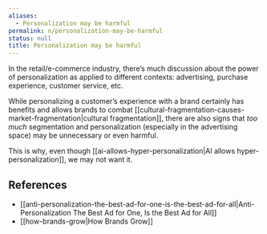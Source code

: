 ```yaml
---
aliases:
  - Personalization may be harmful
permalink: n/personalization-may-be-harmful
status: null
title: Personalization may be harmful
---
```

In the retail/e-commerce industry, there’s much discussion about the power of personalization as applied to different contexts: advertising, purchase experience, customer service, etc.

While personalizing a customer’s experience with a brand certainly has benefits and allows brands to combat [[cultural-fragmentation-causes-market-fragmentation|cultural fragmentation]], there are also signs that _too much_ segmentation and personalization (especially in the advertising space) may be unnecessary or even harmful.

This is why, even though [[ai-allows-hyper-personalization|AI allows hyper-personalization]], we may not want it.

## References

- [[anti-personalization-the-best-ad-for-one-is-the-best-ad-for-all|Anti-Personalization The Best Ad for One, Is the Best Ad for All]]
- [[how-brands-grow|How Brands Grow]]
